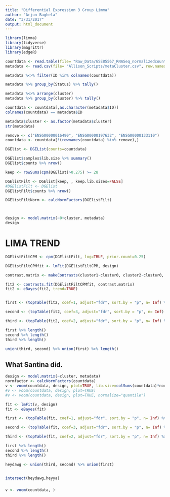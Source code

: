 ```yaml
---
title: "Differential Expression 3 Group Limma"
author: "Arjun Baghela"
date: "3/31/2017"
output: html_document
---
```



```r
library(limma)
library(tidyverse)
library(magrittr)
library(edgeR)
```

```r
countdata <- read.table(file= "Raw_Data/GSE85567_RNASeq_normalizedcounts.txt", check.names = FALSE)
metadata <- read.csv(file= "Allison_Scripts/metaCluster.csv", row.names = 1)

metadata %<>% filter(ID %in% colnames(countdata))

metadata %>% group_by(Status) %>% tally()

metadata %<>% arrange(cluster)
metadata %>% group_by(cluster) %>% tally()

countdata <- countdata[,as.character(metadata$ID)]
colnames(countdata) == metadata$ID

metadata$cluster <- as.factor(metadata$cluster)
str(metadata)

remove <- c("ENSG00000016490", "ENSG00000197632", "ENSG00000133110")
countdata <- countdata[!(rownames(countdata) %in% remove),]
```


```r
DGElist <- DGEList(counts=countdata)

DGElist$samples$lib.size %>% summary()
DGElist$counts %>% nrow()

keep <- rowSums(cpm(DGElist)>0.275) >= 28

DGElistFilt <- DGElist[keep, , keep.lib.sizes=FALSE]
#DGElistFilt <- DGElist
DGElistFilt$counts %>% nrow()

DGElistFiltNorm <- calcNormFactors(DGElistFilt)



design <- model.matrix(~0+cluster, metadata)
design
```


# LIMA TREND
```r
DGElistFiltCPM <- cpm(DGElistFilt, log=TRUE, prior.count=0.25)

DGElistFiltCPMfit <- lmFit(DGElistFiltCPM, design)

contrast.matrix <- makeContrasts(cluster1-cluster0, cluster2-cluster0, cluster1-cluster2, levels=design)

fit2 <- contrasts.fit(DGElistFiltCPMfit, contrast.matrix)
fit2 <- eBayes(fit2, trend=TRUE)


first <- (topTable(fit2, coef=1, adjust="fdr", sort.by = "p", n= Inf) %>% rownames_to_column(var="Gene") %>% filter(adj.P.Val <= 0.025))$Gene

second <- (topTable(fit2, coef=3, adjust="fdr", sort.by = "p", n= Inf) %>% rownames_to_column(var="Gene") %>% filter(adj.P.Val <= 0.025))$Gene

third <- (topTable(fit2, coef=2, adjust="fdr", sort.by = "p", n= Inf) %>% rownames_to_column(var="Gene") %>% filter(adj.P.Val <= 0.5))$Gene

first %>% length()
second %>% length()
third %>% length()

union(third, second) %>% union(first) %>% length()

```



## What Santina did. 
```r
design <- model.matrix(~cluster, metadata)
normfactor <- calcNormFactors(countdata)
v <- voom(countdata, design, plot=TRUE, lib.size=colSums(countdata)*normfactor)
#v <- voom(countdata, design, plot=TRUE)
#v <- voom(countdata, design, plot=TRUE, normalize="quantile")

fit <- lmFit(v, design)
fit <- eBayes(fit)

first <- (topTable(fit, coef=1, adjust="fdr", sort.by = "p", n= Inf) %>% rownames_to_column(var="Gene") %>% filter(adj.P.Val <= 1e-115))$Gene

second <- (topTable(fit, coef=3, adjust="fdr", sort.by = "p", n= Inf) %>% rownames_to_column(var="Gene") %>% filter(adj.P.Val <= .25))$Gene

third <- (topTable(fit, coef=2, adjust="fdr", sort.by = "p", n= Inf) %>% rownames_to_column(var="Gene") %>% filter(adj.P.Val <= .1))$Gene

first %>% length()
second %>% length()
third %>% length()

heydawg <- union(third, second) %>% union(first)


intersect(heydawg,heyya)
```



### 

```r
v <- voom(countdata, )
```


